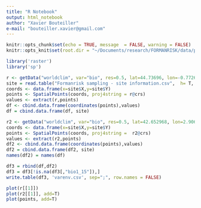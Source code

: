 ```yaml
---
title: "R Notebook"
output: html_notebook
author: "Xavier Bouteiller"
e-mail: "bouteiller.xavier@gmail.com"
---
```


```r
knitr::opts_chunk$set(echo = TRUE, message  = FALSE, warning = FALSE)
knitr::opts_knit$set(root.dir = "~/Documents/research/FORMANRISK/data/plotetdata")
```


```r
library('raster')
library('sp')
```


```r
r <- getData("worldclim", var="bio", res=0.5, lat=44.73696, lon=-0.77265)
site = read.table("Formanrisk sampling - site information.csv",  h= T, sep = ',')
coords <- data.frame(x=site$X,y=site$Y)
points <- SpatialPoints(coords, proj4string = r@crs)
values <- extract(r,points)
df <- cbind.data.frame(coordinates(points),values)
df = cbind.data.frame(df, site)

r2 <- getData("worldclim", var="bio", res=0.5, lat=42.652968, lon=2.906672)
coords <- data.frame(x=site$X,y=site$Y)
points <- SpatialPoints(coords, proj4string =  r2@crs)
values <- extract(r2,points)
df2 <- cbind.data.frame(coordinates(points),values)
df2 = cbind.data.frame(df2, site)
names(df2) = names(df)

df3 = rbind(df,df2)
df3 = df3[!is.na(df3[,"bio1_15"]),]
write.table(df3, 'varenv.csv', sep=";", row.names = FALSE)
```

```r
plot(r[[1]])
plot(r2[[1]], add=T)
plot(points, add=T)
``` 


